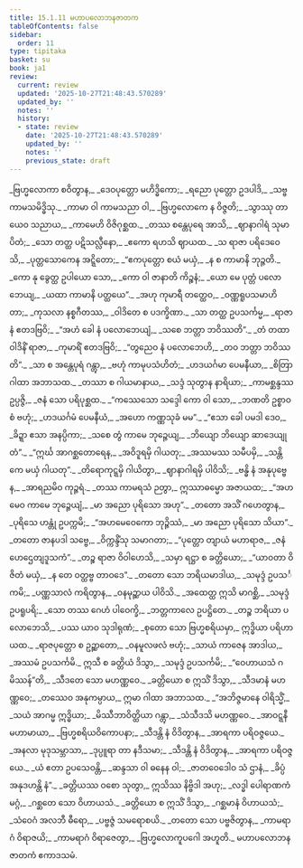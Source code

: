 ```yaml
---
title: 15.1.11 မဟာပလောဘနဇာတက
tableOfContents: false
sidebar:
  order: 11
type: tipitaka
basket: su
book: ja1
review:
  current: review
  updated: '2025-10-27T21:48:43.570289'
  updated_by: ''
  notes: ''
  history:
  - state: review
    date: '2025-10-27T21:48:43.570289'
    updated_by: ''
    notes: ''
    previous_state: draft
---
```



<ReviewStatus review={frontmatter.review} showDetails={true} />

<HypothesisAnnotation frontmatter={frontmatter} />

<DynamicBreadcrumb />

<Division number="284" book="ja1" e="ch" v="22" p="344">

<Paragraph number="3146" type="verses" book="ja1">
_ဗြဟ္မလောကာ စဝိတွာန,_  
_ဒေဝပုတ္တော မဟိဒ္ဓိကော;_  
_ရညော ပုတ္တော ဥဒပါဒိ,_  
_သဗ္ဗကာမသမိဒ္ဓိသု._  

</Paragraph>

</Division>
<Division number="285" book="ja1" e="ch" v="22" p="344">

<Paragraph number="3147" type="verses" book="ja1">
_ကာမာ ဝါ ကာမသညာ ဝါ,_  
_ဗြဟ္မလောကေ န ဝိဇ္ဇတိ;_  
_သွာဿု တာယေဝ သညာယ,_  
_ကာမေဟိ ဝိဇိဂုစ္ဆထ._  

</Paragraph>

</Division>
<Division number="286" book="ja1" e="ch" v="22" p="344">

<Paragraph number="3148" type="verses" book="ja1">
_တဿ စန္တေပုရေ အာသိ,_  
_ဈာနာဂါရံ သုမာပိတံ;_  
_သော တတ္ထ ပဋိသလ္လီနော,_  
_ဧကော ရဟသိ ဈာယထ._  

</Paragraph>

</Division>
<Division number="287" book="ja1" e="ch" v="22" p="344">

<Paragraph number="3149" type="verses" book="ja1">
_သ ရာဇာ ပရိဒေဝေသိ,_  
_ပုတ္တသောကေန အဋ္ဋိတော;_  
_“ဧကပုတ္တော စယံ မယှံ,_  
_န စ ကာမာနိ ဘုဉ္ဇတိ._  

</Paragraph>

</Division>
<Division number="288" book="ja1" e="ch" v="22" p="344">

<Paragraph number="3150" type="verses" book="ja1">
_ကော နု ခွေတ္ထ ဥပါယော သော,_  
_ကော ဝါ ဇာနာတိ ကိဉ္စနံ;_  
_ယော မေ ပုတ္တံ ပလောဘေယျ,_  
_ယထာ ကာမာနိ ပတ္ထယေ”._  

</Paragraph>

</Division>
<Division number="289" book="ja1" e="ch" v="22" p="344">

<Paragraph number="3151" type="verses" book="ja1">
_အဟု ကုမာရီ တတ္ထေဝ,_  
_ဝဏ္ဏရူပသမာဟိတာ;_  
_ကုသလာ နစ္စဂီတဿ,_  
_ဝါဒိတေ စ ပဒက္ခိဏာ._  

</Paragraph>

</Division>
<Division number="290" book="ja1" e="ch" v="22" p="344">

<Paragraph number="3152" type="verses" book="ja1">
_သာ တတ္ထ ဥပသင်္ကမ္မ,_  
_ရာဇာနံ ဧတဒဗြဝိ;_  
_“အဟံ ခေါ နံ ပလောဘေယျံ,_  
_သစေ ဘတ္တာ ဘဝိဿတိ”._  

</Paragraph>

</Division>
<Division number="291" book="ja1" e="ch" v="22" p="344">

<Paragraph number="3153" type="verses" book="ja1">
_တံ တထာဝါဒိနိံ ရာဇာ,_  
_ကုမာရိံ ဧတဒဗြဝိ;_  
_“တွညေဝ နံ ပလောဘေဟိ,_  
_တဝ ဘတ္တာ ဘဝိဿတိ”._  

</Paragraph>

</Division>
<Division number="292" book="ja1" e="ch" v="22" p="345">

<Paragraph number="3154" type="verses" book="ja1">
_သာ စ အန္တေပုရံ ဂန္တွာ,_  
_ဗဟုံ ကာမုပသံဟိတံ;_  
_ဟဒယင်္ဂမာ ပေမနီယာ,_  
_စိတြာ ဂါထာ အဘာသထ._  

</Paragraph>

</Division>
<Division number="293" book="ja1" e="ch" v="22" p="345">

<Paragraph number="3155" type="verses" book="ja1">
_တဿာ စ ဂါယမာနာယ,_  
_သဒ္ဒံ သုတွာန နာရိယာ;_  
_ကာမစ္ဆန္ဒဿ ဥပ္ပဇ္ဇိ,_  
_ဇနံ သော ပရိပုစ္ဆထ._  

</Paragraph>

</Division>
<Division number="294" book="ja1" e="ch" v="22" p="345">

<Paragraph number="3156" type="verses" book="ja1">
_“ကဿေသော သဒ္ဒေါ ကော ဝါ သော,_  
_ဘဏတိ ဥစ္စာဝစံ ဗဟုံ;_  
_ဟဒယင်္ဂမံ ပေမနီယံ,_  
_အဟော ကဏ္ဏသုခံ မမ”._  

</Paragraph>

</Division>
<Division number="295" book="ja1" e="ch" v="22" p="345">

<Paragraph number="3157" type="verses" book="ja1">
_“ဧသာ ခေါ ပမဒါ ဒေဝ,_  
_ခိဍ္ဍာ ဧသာ အနပ္ပိကာ;_  
_သစေ တွံ ကာမေ ဘုဉ္ဇေယျ,_  
_ဘိယျော ဘိယျော ဆာဒေယျု တံ”._  

</Paragraph>

</Division>
<Division number="296" book="ja1" e="ch" v="22" p="345">

<Paragraph number="3158" type="verses" book="ja1">
_“ဣင်္ဃ အာဂစ္ဆတောရေန,_  
_အဝိဒူရမှိ ဂါယတု;_  
_အဿမဿ သမီပမှိ,_  
_သန္တိကေ မယှံ ဂါယတု”._  

</Paragraph>

</Division>
<Division number="297" book="ja1" e="ch" v="22" p="345">

<Paragraph number="3159" type="verses" book="ja1">
_တိရောကုဋ္ဋမှိ ဂါယိတွာ,_  
_ဈာနာဂါရမှိ ပါဝိသိ;_  
_ဗန္ဓိ နံ အနုပုဗ္ဗေန,_  
_အာရညမိဝ ကုဉ္ဇရံ._  

</Paragraph>

</Division>
<Division number="298" book="ja1" e="ch" v="22" p="345">

<Paragraph number="3160" type="verses" book="ja1">
_တဿ ကာမရသံ ဉတွာ,_  
ဣဿာဓမ္မော အဇာယထ;_  
_“အဟမေဝ ကာမေ ဘုဉ္ဇေယျံ,_  
_မာ အညော ပုရိသော အဟု”._  

</Paragraph>

</Division>
<Division number="299" book="ja1" e="ch" v="22" p="345">

<Paragraph number="3161" type="verses" book="ja1">
_တတော အသိံ ဂဟေတွာန,_  
_ပုရိသေ ဟန္တုံ ဥပက္ကမိ;_  
_“အဟမေဝေကော ဘုဉ္ဇိဿံ,_  
_မာ အညော ပုရိသော သိယာ”._  

</Paragraph>

</Division>
<Division number="300" book="ja1" e="ch" v="22" p="345">

<Paragraph number="3162" type="verses" book="ja1">
_တတော ဇာနပဒါ သဗ္ဗေ,_  
_ဝိက္ကန္ဒိံသု သမာဂတာ;_  
_“ပုတ္တော တျာယံ မဟာရာဇ,_  
_ဇနံ ဟေဌေတျဒူသကံ”._  

</Paragraph>

</Division>
<Division number="301" book="ja1" e="ch" v="22" p="345">

<Paragraph number="3163" type="verses" book="ja1">
_တဉ္စ ရာဇာ ဝိဝါဟေသိ,_  
_သမှာ ရဋ္ဌာ စ ခတ္တိယော;_  
_“ယာဝတာ ဝိဇိတံ မယှံ,_  
_န တေ ဝတ္ထဗ္ဗ တာဝဒေ”._  

</Paragraph>

</Division>
<Division number="302" book="ja1" e="ch" v="22" p="345">

<Paragraph number="3164" type="verses" book="ja1">
_တတော သော ဘရိယမာဒါယ,_  
_သမုဒ္ဒံ ဥပသင်္ကမိ;_  
_ပဏ္ဏသာလံ ကရိတွာန,_  
_ဝနမုဉ္ဆာယ ပါဝိသိ._  

</Paragraph>

</Division>
<Division number="303" book="ja1" e="ch" v="22" p="345">

<Paragraph number="3165" type="verses" book="ja1">
_အထေတ္ထ ဣသိ မာဂစ္ဆိ,_  
_သမုဒ္ဒံ ဥပရူပရိ;_  
_သော တဿ ဂေဟံ ပါဝေက္ခိ,_  
_ဘတ္တကာလေ ဥပဋ္ဌိတေ._  

</Paragraph>

</Division>
<Division number="304" book="ja1" e="ch" v="22" p="346">

<Paragraph number="3166" type="verses" book="ja1">
_တဉ္စ ဘရိယာ ပလောဘေသိ,_  
_ပဿ ယာဝ သုဒါရုဏံ;_  
_စုတော သော ဗြဟ္မစရိယမှာ,_  
ဣဒ္ဓိယာ ပရိဟာယထ._  

</Paragraph>

</Division>
<Division number="305" book="ja1" e="ch" v="22" p="346">

<Paragraph number="3167" type="verses" book="ja1">
_ရာဇပုတ္တော စ ဥဉ္ဆာတော,_  
_ဝနမူလဖလံ ဗဟုံ;_  
_သာယံ ကာဇေန အာဒါယ,_  
_အဿမံ ဥပသင်္ကမိ._  

</Paragraph>

</Division>
<Division number="306" book="ja1" e="ch" v="22" p="346">

<Paragraph number="3168" type="verses" book="ja1">
ဣသီ စ ခတ္တိယံ ဒိသွာ,_  
_သမုဒ္ဒံ ဥပသင်္ကမိ;_  
_“ဝေဟာယသံ ဂမိဿန်”တိ,_  
_သီဒတေ သော မဟဏ္ဏဝေ._  

</Paragraph>

</Division>
<Division number="307" book="ja1" e="ch" v="22" p="346">

<Paragraph number="3169" type="verses" book="ja1">
_ခတ္တိယော စ ဣသိံ ဒိသွာ,_  
_သီဒမာနံ မဟဏ္ဏဝေ;_  
_တဿေဝ အနုကမ္ပာယ,_  
ဣမာ ဂါထာ အဘာသထ._  

</Paragraph>

</Division>
<Division number="308" book="ja1" e="ch" v="22" p="346">

<Paragraph number="3170" type="verses" book="ja1">
_“အဘိဇ္ဇမာနေ ဝါရိသ္မိံ,_  
_သယံ အာဂမ္မ ဣဒ္ဓိယာ;_  
_မိဿီဘာဝိတ္ထိယာ ဂန္တွာ,_  
_သံသီဒသိ မဟဏ္ဏဝေ._  

</Paragraph>

</Division>
<Division number="309" book="ja1" e="ch" v="22" p="346">

<Paragraph number="3171" type="verses" book="ja1">
_အာဝဋ္ဋနီ မဟာမာယာ,_  
_ဗြဟ္မစရိယဝိကောပနာ;_  
_သီဒန္တိ နံ ဝိဒိတွာန,_  
_အာရကာ ပရိဝဇ္ဇယေ._  

</Paragraph>

</Division>
<Division number="310" book="ja1" e="ch" v="22" p="346">

<Paragraph number="3172" type="verses" book="ja1">
_အနလာ မုဒုသမ္ဘာသာ,_  
_ဒုပ္ပူရာ တာ နဒီသမာ;_  
_သီဒန္တိ နံ ဝိဒိတွာန,_  
_အာရကာ ပရိဝဇ္ဇယေ._  

</Paragraph>

</Division>
<Division number="311" book="ja1" e="ch" v="22" p="346">

<Paragraph number="3173" type="verses" book="ja1">
_ယံ ဧတာ ဥပသေဝန္တိ,_  
_ဆန္ဒသာ ဝါ ဓနေန ဝါ;_  
_ဇာတဝေဒေါဝ သံ ဌာနံ,_  
_ခိပ္ပံ အနုဒဟန္တိ နံ”._  

</Paragraph>

</Division>
<Division number="312" book="ja1" e="ch" v="22" p="346">

<Paragraph number="3174" type="verses" book="ja1">
_ခတ္တိယဿ ဝစော သုတွာ,_  
ဣသိဿ နိဗ္ဗိဒါ အဟု;_  
_လဒ္ဓါ ပေါရာဏကံ မဂ္ဂံ,_  
_ဂစ္ဆတေ သော ဝိဟာယသံ._  

</Paragraph>

</Division>
<Division number="313" book="ja1" e="ch" v="22" p="346">

<Paragraph number="3175" type="verses" book="ja1">
_ခတ္တိယော စ ဣသိံ ဒိသွာ,_  
_ဂစ္ဆမာနံ ဝိဟာယသံ;_  
_သံဝေဂံ အလဘီ ဓီရော,_  
_ပဗ္ဗဇ္ဇံ သမရောစယိ._  

</Paragraph>

</Division>
<Division number="314" book="ja1" e="ch" v="22" p="346">

<Paragraph number="3176" type="verses" book="ja1">
_တတော သော ပဗ္ဗဇိတွာန,_  
_ကာမရာဂံ ဝိရာဇယိ;_  
_ကာမရာဂံ ဝိရာဇေတွာ,_  
_ဗြဟ္မလောကူပဂေါ အဟူတိ._  


</Paragraph>
</Division>

<Paragraph number="3177" type="center" book="ja1">
မဟာပလောဘနဇာတကံ ဧကာဒသမံ.
</Paragraph>